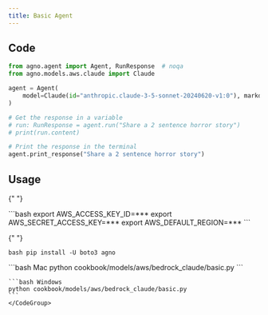 ```yaml
---
title: Basic Agent
---
```


## Code

```python cookbook/models/aws/bedrock_claude/basic.py
from agno.agent import Agent, RunResponse  # noqa
from agno.models.aws.claude import Claude

agent = Agent(
    model=Claude(id="anthropic.claude-3-5-sonnet-20240620-v1:0"), markdown=True
)

# Get the response in a variable
# run: RunResponse = agent.run("Share a 2 sentence horror story")
# print(run.content)

# Print the response in the terminal
agent.print_response("Share a 2 sentence horror story")
```

## Usage

<Steps>
  <Snippet file="create-venv-step.mdx" />

{" "}

<Step title="Set your AWS Credentials">
  ```bash export AWS_ACCESS_KEY_ID=*** export AWS_SECRET_ACCESS_KEY=*** export
  AWS_DEFAULT_REGION=*** ```
</Step>

{" "}

<Step title="Install libraries">```bash pip install -U boto3 agno ```</Step>

  <Step title="Run Agent">
    <CodeGroup>
    ```bash Mac
    python cookbook/models/aws/bedrock_claude/basic.py
    ```

    ```bash Windows
    python cookbook/models/aws/bedrock_claude/basic.py
    ```
    </CodeGroup>

  </Step>
</Steps>
